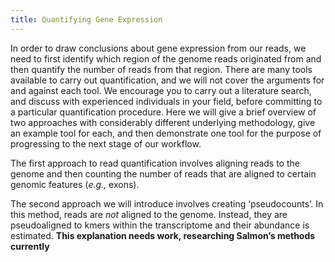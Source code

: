 ```yaml
---
title: Quantifying Gene Expression
---
```


In order to draw conclusions about gene expression from our reads, we need to first identify which region of the genome reads originated from and then quantify the number of reads from that region. There are many tools available to carry out quantification, and we will not cover the arguments for and against each tool. We encourage you to carry out a literature search, and discuss with experienced individuals in your field, before committing to a particular quantification procedure. Here we will give a brief overview of two approaches with considerably different underlying methodology, give an example tool for each, and then demonstrate one tool for the purpose of progressing to the next stage of our workflow. 

The first approach to read quantification involves aligning reads to the genome and then counting the number of reads that are aligned to certain genomic features (*e.g.,* exons). 

The second approach we will introduce involves creating 'pseudocounts'. In this method, reads are *not* aligned to the genome. Instead, they are pseudoaligned to kmers within the transcriptome and their abundance is estimated. 
**This explanation needs work, researching Salmon's methods currently**


